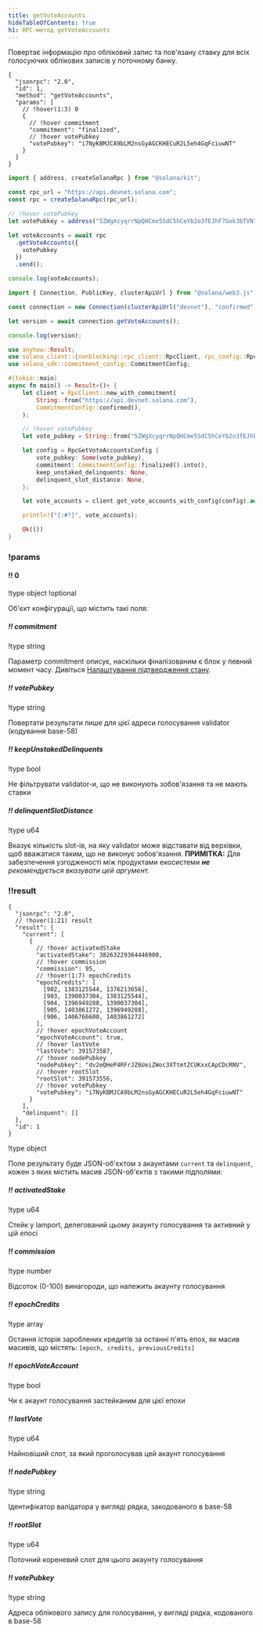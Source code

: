 ```yaml
---
title: getVoteAccounts
hideTableOfContents: true
h1: RPC-метод getVoteAccounts
---
```


Повертає інформацію про обліковий запис та пов'язану ставку для всіх голосуючих
облікових записів у поточному банку.

<APIMethod>

```jsonc !!request curl
{
  "jsonrpc": "2.0",
  "id": 1,
  "method": "getVoteAccounts",
  "params": [
    // !hover(1:3) 0
    {
      // !hover commitment
      "commitment": "finalized",
      // !hover votePubkey
      "votePubkey": "i7NyKBMJCA9bLM2nsGyAGCKHECuR2L5eh4GqFciuwNT"
    }
  ]
}
```

```ts !!request title="Kit"
import { address, createSolanaRpc } from "@solana/kit";

const rpc_url = "https://api.devnet.solana.com";
const rpc = createSolanaRpc(rpc_url);

// !hover votePubkey
let votePubkey = address("5ZWgXcyqrrNpQHCme5SdC5hCeYb2o3fEJhF7Gok3bTVN");

let voteAccounts = await rpc
  .getVoteAccounts({
    votePubkey
  })
  .send();

console.log(voteAccounts);
```

```ts !!request title="web3.js"
import { Connection, PublicKey, clusterApiUrl } from "@solana/web3.js";

const connection = new Connection(clusterApiUrl("devnet"), "confirmed");

let version = await connection.getVoteAccounts();

console.log(version);
```

```rs !!request title="Rust"
use anyhow::Result;
use solana_client::{nonblocking::rpc_client::RpcClient, rpc_config::RpcGetVoteAccountsConfig};
use solana_sdk::commitment_config::CommitmentConfig;

#[tokio::main]
async fn main() -> Result<()> {
    let client = RpcClient::new_with_commitment(
        String::from("https://api.devnet.solana.com"),
        CommitmentConfig::confirmed(),
    );

    // !hover votePubkey
    let vote_pubkey = String::from("5ZWgXcyqrrNpQHCme5SdC5hCeYb2o3fEJhF7Gok3bTVN");

    let config = RpcGetVoteAccountsConfig {
        vote_pubkey: Some(vote_pubkey),
        commitment: CommitmentConfig::finalized().into(),
        keep_unstaked_delinquents: None,
        delinquent_slot_distance: None,
    };

    let vote_accounts = client.get_vote_accounts_with_config(config).await?;

    println!("{:#?}", vote_accounts);

    Ok(())
}
```

### !params

#### !! 0

!type object !optional

Об'єкт конфігурації, що містить такі поля:

##### !! commitment

!type string

Параметр commitment описує, наскільки фіналізованим є блок у певний момент часу.
Дивіться
[Налаштування підтвердження стану](/docs/rpc#configuring-state-commitment).

##### !! votePubkey

!type string

Повертати результати лише для цієї адреси голосування validator (кодування
base-58)

##### !! keepUnstakedDelinquents

!type bool

Не фільтрувати validator-и, що не виконують зобов'язання та не мають ставки

##### !! delinquentSlotDistance

!type u64

Вказує кількість slot-ів, на яку validator може відставати від верхівки, щоб
вважатися таким, що не виконує зобов'язання. **ПРИМІТКА:** Для забезпечення
узгодженості між продуктами екосистеми _**не** рекомендується вказувати цей
аргумент._

### !!result

```jsonc !response
{
  "jsonrpc": "2.0",
  // !hover(1:21) result
  "result": {
    "current": [
      {
        // !hover activatedStake
        "activatedStake": 38263229364446900,
        // !hover commission
        "commission": 95,
        // !hover(1:7) epochCredits
        "epochCredits": [
          [902, 1383125544, 1376213656],
          [903, 1390037304, 1383125544],
          [904, 1396949288, 1390037304],
          [905, 1403861272, 1396949288],
          [906, 1406766600, 1403861272]
        ],
        // !hover epochVoteAccount
        "epochVoteAccount": true,
        // !hover lastVote
        "lastVote": 391573587,
        // !hover nodePubkey
        "nodePubkey": "dv2eQHeP4RFrJZ6UeiZWoc3XTtmtZCUKxxCApCDcRNV",
        // !hover rootSlot
        "rootSlot": 391573556,
        // !hover votePubkey
        "votePubkey": "i7NyKBMJCA9bLM2nsGyAGCKHECuR2L5eh4GqFciuwNT"
      }
    ],
    "delinquent": []
  },
  "id": 1
}
```

!type object

Поле результату буде JSON-об'єктом з акаунтами `current` та `delinquent`, кожен
з яких містить масив JSON-об'єктів з такими підполями:

##### !! activatedStake

!type u64

Стейк у lamport, делегований цьому акаунту голосування та активний у цій епосі

##### !! commission

!type number

Відсоток (0-100) винагороди, що належить акаунту голосування

##### !! epochCredits

!type array

Остання історія зароблених кредитів за останні п'ять епох, як масив масивів, що
містять: `[epoch, credits, previousCredits]`

##### !! epochVoteAccount

!type bool

Чи є акаунт голосування застейканим для цієї епохи

##### !! lastVote

!type u64

Найновіший слот, за який проголосував цей акаунт голосування

##### !! nodePubkey

!type string

Ідентифікатор валідатора у вигляді рядка, закодованого в base-58

##### !! rootSlot

!type u64

Поточний кореневий слот для цього акаунту голосування

##### !! votePubkey

!type string

Адреса облікового запису для голосування, у вигляді рядка, кодованого в base-58

</APIMethod>
